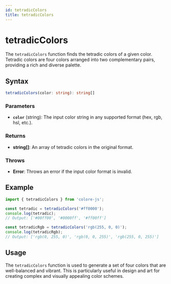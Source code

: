 ```yaml
---
id: tetradicColors
title: tetradicColors
---
```


# tetradicColors

The `tetradicColors` function finds the tetradic colors of a given color. Tetradic colors are four colors arranged into two complementary pairs, providing a rich and diverse palette.

## Syntax

```typescript
tetradicColors(color: string): string[]
```

### Parameters

- **`color`** (string): The input color string in any supported format (hex, rgb, hsl, etc.).

### Returns

- **string[]**: An array of tetradic colors in the original format.

### Throws

- **Error**: Throws an error if the input color format is invalid.

## Example

```typescript
import { tetradicColors } from 'colore-js';

const tetradic = tetradicColors('#ff0000');
console.log(tetradic);
// Output: ['#00ff00', '#0000ff', '#ff00ff']

const tetradicRgb = tetradicColors('rgb(255, 0, 0)');
console.log(tetradicRgb);
// Output: ['rgb(0, 255, 0)', 'rgb(0, 0, 255)', 'rgb(255, 0, 255)']
```

## Usage

The `tetradicColors` function is used to generate a set of four colors that are well-balanced and vibrant. This is particularly useful in design and art for creating complex and visually appealing color schemes.

